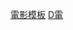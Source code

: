 {{template category
|type = infobox
|topic = [[電影|電影]]
|help = 
}}

[[Category:電影模板|]]
[[Category:文化信息框模板|D電]]